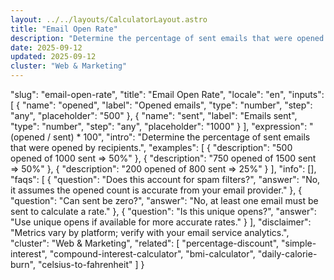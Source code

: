 ```yaml
---
layout: ../../layouts/CalculatorLayout.astro
title: "Email Open Rate"
description: "Determine the percentage of sent emails that were opened by recipients."
date: 2025-09-12
updated: 2025-09-12
cluster: "Web & Marketing"
---
```


  "slug": "email-open-rate",
  "title": "Email Open Rate",
  "locale": "en",
  "inputs": [
    {
      "name": "opened",
      "label": "Opened emails",
      "type": "number",
      "step": "any",
      "placeholder": "500"
    },
    {
      "name": "sent",
      "label": "Emails sent",
      "type": "number",
      "step": "any",
      "placeholder": "1000"
    }
  ],
  "expression": "(opened / sent) * 100",
  "intro": "Determine the percentage of sent emails that were opened by recipients.",
  "examples": [
    {
      "description": "500 opened of 1000 sent ⇒ 50%"
    },
    {
      "description": "750 opened of 1500 sent ⇒ 50%"
    },
    {
      "description": "200 opened of 800 sent ⇒ 25%"
    }
  ],
  "info": [],
  "faqs": [
    {
      "question": "Does this account for spam filters?",
      "answer": "No, it assumes the opened count is accurate from your email provider."
    },
    {
      "question": "Can sent be zero?",
      "answer": "No, at least one email must be sent to calculate a rate."
    },
    {
      "question": "Is this unique opens?",
      "answer": "Use unique opens if available for more accurate rates."
    }
  ],
  "disclaimer": "Metrics vary by platform; verify with your email service analytics.",
  "cluster": "Web & Marketing",
  "related": [
    "percentage-discount",
    "simple-interest",
    "compound-interest-calculator",
    "bmi-calculator",
    "daily-calorie-burn",
    "celsius-to-fahrenheit"
  ]
}

<Calculator schema={schema} />
